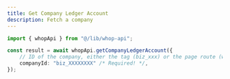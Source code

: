 ```yaml
---
title: Get Company Ledger Account
description: Fetch a company
---
```


```typescript
import { whopApi } from "@/lib/whop-api";

const result = await whopApi.getCompanyLedgerAccount({
	// ID of the company, either the tag (biz_xxx) or the page route (whop-dev)
	companyId: "biz_XXXXXXXX" /* Required! */,
});

```
